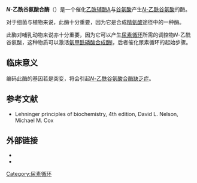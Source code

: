 {{DISPLAYTITLE:''N''-乙酰谷氨酸合酶}}
{{Protein
   |Name=''N''-乙酰谷氨酸合酶
   |image=
   |caption=
   |Symbol=NAGS 
   |AltSymbols=
   |HGNCid=17996
   |Chromosome=17
   |Arm=q
   |Band=21.31
   |LocusSupplementaryData=
   |ECnumber=2.3.1.1
   |OMIM=608300
   |EntrezGene=162417
   |RefSeq=NM_153006
   |UniProt=Q8N159
   |PDB=
}}
'''''N''-乙酰谷氨酸合酶'''（{{lang-en|''N''-acetylglutamate synthase}}）是一个催化[[乙酰辅酶A|乙酰辅酶A]]与[[谷氨酸|谷氨酸]]产生[[N-乙酰谷氨酸|''N''-乙酰谷氨酸]]的酶。

对于细菌与植物来说，此酶十分重要，因为它是合成[[精氨酸|精氨酸]]途径中的一种酶。

此酶对哺乳动物来说亦十分重要，因为它可以产生[[尿素循环|尿素循环]]所需的调控物''N''-乙酰谷氨酸，这种物质可以激活[[氨甲酰磷酸合成酶Ⅰ|氨甲酰磷酸合成酶Ⅰ]]，后者催化尿素循环的起始步骤。

==临床意义==
编码此酶的基因若是突变，将会引起[[N-乙酰谷氨酸合酶缺乏症|''N''-乙酰谷氨酸合酶缺乏症]]。

==参考文献==
*Lehninger principles of biochemistry, 4th edition, David L. Nelson, Michael M. Cox

==外部链接==
* {{Cite book|chapter=Urea Cycle Disorders Overview|first3=Andrea L.|editor-first=Margaret P.|last6=Summar|first6=Marshall L.|last5=Chapman|first5=Kimberly A.|last4=Lanpher|first4=Brendan C.|last3=Gropman|last2=Simpson|title=GeneReviews®|first2=Kara L.|last=Ah Mew|first=Nicholas|pmid=20301396|location=Seattle (WA)|date=1993|publisher=University of Washington, Seattle|url=http://www.ncbi.nlm.nih.gov/books/NBK1217/|editor-last=Adam|access-date=2011-10-07|archive-date=2017-01-18|archive-url=https://web.archive.org/web/20170118123858/http://www.ncbi.nlm.nih.gov/books/NBK1217/|dead-url=no}}
* {{MeshName|N-Acetylglutamate+Synthase}}

{{酰基转移酶}}
{{尿素循环酶类}}
{{线粒体蛋白质}}
{{biochem-stub}}

[[Category:尿素循环|Category:尿素循环]]